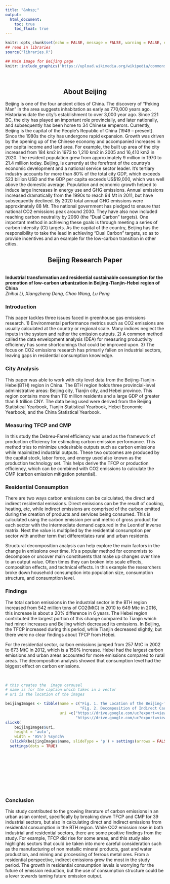 ```yaml
---
title: "&nbsp;"
output:
  html_document:
    toc: true
    toc_float: true
---
```

```r
knitr::opts_chunk$set(echo = FALSE, message = FALSE, warning = FALSE, error = FALSE )
## read in libraries
source("libraries.R")
```

```r
## Main image for Beijing page
knitr::include_graphics('https://upload.wikimedia.org/wikipedia/commons/a/a3/Beijing_Skyline_%286230262259%29.jpg')
```

<br>
<h2 style = text-align:center> About Beijing  </h2>

Beijing is one of the four ancient cities of China. The discovery of “Peking Man” in the area suggests inhabitation as early as 770,000 years ago. Historians date the city’s establishment to over 3,000 year ago.  Since 221 BC, the city has played an important role provincially, and later nationally, and subsequently has been home to 34 Chinese emperors. Currently, Beijing is the capital of the People’s Republic of China (1949 – present). Since the 1980s the city has undergone rapid expansion. Growth was driven by the opening up of the Chinese economy and accompanied increases in per capita income and land area.  For example, the built up area of the city increased from 184 km2 in 1973 to 1,210 km2 in 2005 and 16,410 km2 in 2020. The resident population grew from approximately 9 million in 1970 to 21.4 million today.  Beijing, is currently at the forefront of the country's economic development and a national service sector leader. It’s tertiary industry accounts for more than 80% of the total city GDP, which exceeds 523 billion USD and the GDP per capita exceeds US$19,000, which was well above the domestic average.  Population and economic growth helped to induce large increases in energy use and GHG emissions. Annual emissions increased dramatically from the 1990s to reach 94 Mt in 2011, but have subsequently declined. By 2020 total annual GHG emissions were approximately 88 Mt. The national government has pledged to ensure that national CO2 emissions peak around 2030. They have also now included reaching carbon neutrality by 2060 (the “Dual Carbon” targets). One important method in achieving these goals is through meeting a series of carbon intensity (CI) targets. As the capital of the country, Beijing has the responsibility to take the lead in achieving “Dual Carbon” targets, so as to provide incentives and an example for the low-carbon transition in other cities.

<h2 style = text-align:center> Beijing Research Paper </h2>

<br>
**Industrial transformation and residential sustainable consumption for the promotion of low-carbon urbanization in Beijing-Tianjin-Hebei region of China**  
*Zhihui Li, Xiangzheng Deng, Chao Wang, Lu Peng*
<br>

### Introduction

This paper tackles three issues faced in greenhouse gas emissions research. 1) Environmental performance metrics such as CO2 emissions are usually calculated at the country or regional scale. Many indices neglect the inputs in the system and rather the emission outputs. 2) A common method called the data envelopment analysis (DEA) for measuring productivity efficiency has some shortcomings that could be improved upon. 3) The focus on CO2 emissions research has primarily fallen on industrial sectors, leaving gaps in residential consumption knowledge.

### City Analysis

This paper was able to work with city level data from the Beijing-Tianjin-Hebei(BTH) region in China. The BTH region holds three provincial-level administrative areas: Beijing city, Tianjin city, and Hebei province. This region contains more than 110 million residents and a large GDP of greater than 8 trillion CNY. The data being used were derived from the Beijing Statistical Yearbook, Tianjin Statistical Yearbook, Hebei Economic Yearbook, and the China Statistical Yearbook. 

### Measuring TFCP and CMP

In this study the Debreu-Farrel efficiency was used as the framework of production efficiency for estimating carbon emission performance. This method tries to minimize undesirable outputs such as carbon emissions while maximized industrial outputs. These two outcomes are produced by the capital stock, labor force, and energy used also known as the production technology set. This helps derive the TFCP or production efficiency, which can be combined with CO2 emissions to calculate the CMP (carbon emission mitigation potential). 

### Residential Consumption

There are two ways carbon emissions can be calculated, the direct and indirect residential emissions. Direct emissions can be the result of cooking, heating, etc, while indirect emissions are comprised of the carbon emitted during the creation of products and services being consumed. This is calculated using the carbon emission per unit metric of gross product for each sector with the intermediate demand  captured in the Leontief inverse matrix. Next the value is multiplied by the residential consumption per sector  with another term that differentiates rural and urban residents. 

Structural decomposition analysis can help explore the main factors in the change in emissions over time. It’s a popular method for economists to decompose or uncover main constituents that make up changes over time to an output value. Often times they can broken into scale effects, composition effects, and technical effects.  In this example the researchers broke down household consumption into population size, consumption structure, and consumption level. 

### Findings

The total carbon emissions in the industrial sector in the BTH region increased from 542 million tons of CO2(MtC) in 2010 to 649 Mtc in 2016, this increase is about a 20% difference in 6 years. The Hebei region contributed the largest portion of this change compared to Tianjin which had minor increases and Beijing which decreased its emissions. In Beijing, the TFCP increased during this period, while Tianjin decreased slightly, but there were no clear findings about TFCP from Hebei.

For the residential sector, carbon emissions jumped from 257 MtC in 2002 to 673 MtC in 2012, which is a 150% increase. Hebei had the largest carbon emissions and urban areas accounted for more emissions compared to rural areas. The decomposition analysis showed that consumption level had the biggest effect on carbon emissions.

<br> 
```r
# this creates the  image carousel
# name is for the caption which takes in a vector
# uri is the location of the images

beijingImages <- tibble(name = c("Fig. 1. The Location of the Beijing-Tianjin-Hebei Region.",
                                 "Fig. 2. Decomposition of Indirect Carbon Emission from Residential Consumption for Beijing, Tianjin, and Hebei Sub-regions."),
                        uri =c("https://drive.google.com/uc?export=view&id=1Q1sGk6WGBTldPOJGTeVqNV-9UgNzsMTg",
                               "https://drive.google.com/uc?export=view&id=1TyPkObyyqYXCKC1BfWpwierK7O0oSeUP"))
slickR(
    beijingImages$uri,
    height = 'auto',
    width = '95%') %synch%
  (slickR(beijingImages$name, slideType = 'p') + settings(arrows = FALSE)) + 
  settings(dots = TRUE) 
```

<br>
<br>
<br>
<br>


<br>
<br>


### Conclusion

This study contributed to the growing literature of carbon emissions in an urban asian context, specifically by breaking down TFCP and CMP for 39 industrial sectors, but also in calculating direct and indirect emissions from residential consumption in the BTH region.  While CO2 emission rose in both industrial and residential sectors, there are some positive findings from the study. For example, TFCP did rise for some areas, and this study also highlights sectors that could be taken into more careful consideration such as the manufacturing of non metallic mineral products, gast and water production, and mining and processing of ferrous metal ores. From a residential perspective, indirect emissions grew the most in the study period. The growth in residential consumption levels is worrying for the future of emission reduction, but the use of consumption structure could be a lever towards taming future emission output.



 